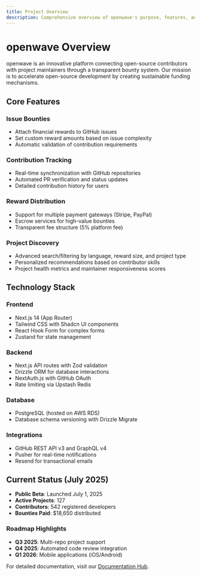 ```yaml
---
title: Project Overview
description: Comprehensive overview of openwave's purpose, features, and technology
---
```


# openwave Overview

openwave is an innovative platform connecting open-source contributors with project maintainers through a transparent bounty system. Our mission is to accelerate open-source development by creating sustainable funding mechanisms.

## Core Features

### Issue Bounties
- Attach financial rewards to GitHub issues
- Set custom reward amounts based on issue complexity
- Automatic validation of contribution requirements

### Contribution Tracking
- Real-time synchronization with GitHub repositories
- Automated PR verification and status updates
- Detailed contribution history for users

### Reward Distribution
- Support for multiple payment gateways (Stripe, PayPal)
- Escrow services for high-value bounties
- Transparent fee structure (5% platform fee)

### Project Discovery
- Advanced search/filtering by language, reward size, and project type
- Personalized recommendations based on contributor skills
- Project health metrics and maintainer responsiveness scores

## Technology Stack

### Frontend
- Next.js 14 (App Router)
- Tailwind CSS with Shadcn UI components
- React Hook Form for complex forms
- Zustand for state management

### Backend
- Next.js API routes with Zod validation
- Drizzle ORM for database interactions
- NextAuth.js with GitHub OAuth
- Rate limiting via Upstash Redis

### Database
- PostgreSQL (hosted on AWS RDS)
- Database schema versioning with Drizzle Migrate

### Integrations
- GitHub REST API v3 and GraphQL v4
- Pusher for real-time notifications
- Resend for transactional emails

## Current Status (July 2025)

- **Public Beta**: Launched July 1, 2025
- **Active Projects**: 127
- **Contributors**: 542 registered developers
- **Bounties Paid**: $18,650 distributed

### Roadmap Highlights
- **Q3 2025**: Multi-repo project support
- **Q4 2025**: Automated code review integration
- **Q1 2026**: Mobile applications (iOS/Android)

For detailed documentation, visit our [Documentation Hub](index.mdx).